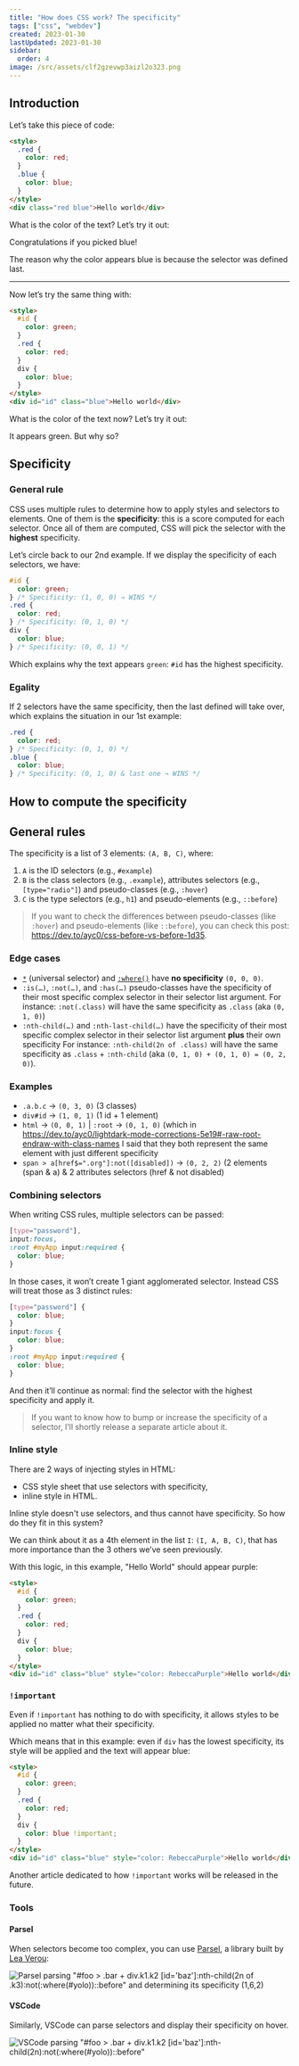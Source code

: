 ```yaml
---
title: "How does CSS work? The specificity"
tags: ["css", "webdev"]
created: 2023-01-30
lastUpdated: 2023-01-30
sidebar:
  order: 4
image: /src/assets/clf2gzevwp3aizl2o323.png
---
```



## Introduction

Let’s take this piece of code:

```html
<style>
  .red {
    color: red;
  }
  .blue {
    color: blue;
  }
</style>
<div class="red blue">Hello world</div>
```

What is the color of the text? Let’s try it out:

<Codepen user="ayc0" id="NWBBGbG" />

Congratulations if you picked blue!

The reason why the color appears blue is because the selector was defined last.

---

Now let’s try the same thing with:

```html
<style>
  #id {
    color: green;
  }
  .red {
    color: red;
  }
  div {
    color: blue;
  }
</style>
<div id="id" class="blue">Hello world</div>
```

What is the color of the text now? Let’s try it out:

<Codepen user="ayc0" id="qByymPr" />

It appears green. But why so?

## Specificity

### General rule

CSS uses multiple rules to determine how to apply styles and selectors to elements. One of them is the **specificity**: this is a score computed for each selector. Once all of them are computed, CSS will pick the selector with the **highest** specificity.

Let’s circle back to our 2nd example. If we display the specificity of each selectors, we have:

```css
#id {
  color: green;
} /* Specificity: (1, 0, 0) → WINS */
.red {
  color: red;
} /* Specificity: (0, 1, 0) */
div {
  color: blue;
} /* Specificity: (0, 0, 1) */
```

Which explains why the text appears `green`: `#id` has the highest specificity.

### Egality

If 2 selectors have the same specificity, then the last defined will take over, which explains the situation in our 1st example:

```css
.red {
  color: red;
} /* Specificity: (0, 1, 0) */
.blue {
  color: blue;
} /* Specificity: (0, 1, 0) & last one → WINS */
```

## How to compute the specificity

## General rules

The specificity is a list of 3 elements: `(A, B, C)`, where:

1. `A` is the ID selectors (e.g., `#example`)
2. `B` is the class selectors (e.g., `.example`), attributes selectors (e.g., `[type="radio"]`) and pseudo-classes (e.g., `:hover`)
3. `C` is the type selectors (e.g., `h1`) and pseudo-elements (e.g., `::before`)

> If you want to check the differences between pseudo-classes (like `:hover`) and pseudo-elements (like `::before`), you can check this post: https://dev.to/ayc0/css-before-vs-before-1d35.

### Edge cases

- [`*`](https://developer.mozilla.org/en-US/docs/Web/CSS/Universal_selectors) (universal selector) and [`:where()`](https://developer.mozilla.org/en-US/docs/Web/CSS/:where) have **no specificity** `(0, 0, 0)`.
- `:is(…)`, `:not(…)`, and `:has(…)` pseudo-classes have the specificity of their most specific complex selector in their selector list argument.
  For instance: `:not(.class)` will have the same specificity as `.class` (aka `(0, 1, 0)`)
- `:nth-child(…)` and `:nth-last-child(…)` have the specificity of their most specific complex selector in their selector list argument **plus** their own specificity
  For instance: `:nth-child(2n of .class)` will have the same specificity as `.class` + `:nth-child` (aka `(0, 1, 0) + (0, 1, 0) = (0, 2, 0)`).

### Examples

- `.a.b.c` -> `(0, 3, 0)` (3 classes)
- `div#id` -> `(1, 0, 1)` (1 id + 1 element)
- `html` -> `(0, 0, 1)` | `:root` -> `(0, 1, 0)` (which in https://dev.to/ayc0/lightdark-mode-corrections-5e19#-raw-root-endraw-with-class-names I said that they both represent the same element with just different specificity
- `span > a[href$=".org"]:not([disabled])` -> `(0, 2, 2)` (2 elements (span & a) & 2 attributes selectors (href & not disabled)

### Combining selectors

When writing CSS rules, multiple selectors can be passed:

```css
[type="password"],
input:focus,
:root #myApp input:required {
  color: blue;
}
```

In those cases, it won’t create 1 giant agglomerated selector. Instead CSS will treat those as 3 distinct rules:

```css
[type="password"] {
  color: blue;
}
input:focus {
  color: blue;
}
:root #myApp input:required {
  color: blue;
}
```

And then it’ll continue as normal: find the selector with the highest specificity and apply it.

> If you want to know how to bump or increase the specificity of a selector, I’ll shortly release a separate article about it.

### Inline style

There are 2 ways of injecting styles in HTML:

- CSS style sheet that use selectors with specificity,
- inline style in HTML.

Inline style doesn't use selectors, and thus cannot have specificity. So how do they fit in this system?

We can think about it as a 4th element in the list `I`: `(I, A, B, C)`, that has more importance than the 3 others we’ve seen previously.

With this logic, in this example, "Hello World" should appear purple:

```html
<style>
  #id {
    color: green;
  }
  .red {
    color: red;
  }
  div {
    color: blue;
  }
</style>
<div id="id" class="blue" style="color: RebeccaPurple">Hello world</div>
```

<Codepen user="ayc0" id="VwBBqeo" />

### `!important`

Even if `!important` has nothing to do with specificity, it allows styles to be applied no matter what their specificity.

Which means that in this example: even if `div` has the lowest specificity, its style will be applied and the text will appear blue:

```html
<style>
  #id {
    color: green;
  }
  .red {
    color: red;
  }
  div {
    color: blue !important;
  }
</style>
<div id="id" class="blue" style="color: RebeccaPurple">Hello world</div>
```

<Codepen user="ayc0" id="YzjjdYy" />

Another article dedicated to how `!important` works will be released in the future.

### Tools

#### Parsel

When selectors become too complex, you can use [Parsel](https://projects.verou.me/parsel/), a library built by [Lea Verou](https://lea.verou.me/):

![Parsel parsing "#foo > .bar + div.k1.k2 [id='baz']:nth-child(2n of .k3):not(:where(#yolo))::before" and determining its specificity (1,6,2)](@assets/umseei3lx99qfkg9ip65.png)

#### VSCode

Similarly, VSCode can parse selectors and display their specificity on hover.

![VSCode parsing "#foo > .bar + div.k1.k2 [id='baz']:nth-child(2n):not(:where(#yolo))::before"](@assets/0inob8t4o2jow1j5rwc2.png)
